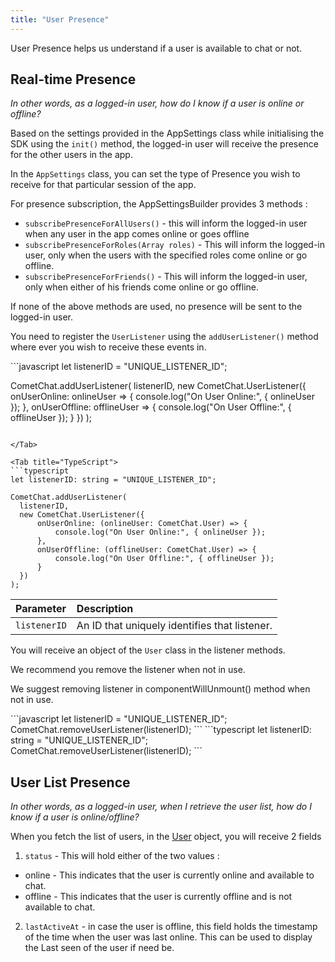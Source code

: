 ```yaml
---
title: "User Presence"
---
```




User Presence helps us understand if a user is available to chat or not.

## Real-time Presence

*In other words, as a logged-in user, how do I know if a user is online or offline?*

Based on the settings provided in the AppSettings class while initialising the SDK using the `init()` method, the logged-in user will receive the presence for the other users in the app.

In the `AppSettings` class, you can set the type of Presence you wish to receive for that particular session of the app.

For presence subscription, the AppSettingsBuilder provides 3 methods :

* `subscribePresenceForAllUsers()` - this will inform the logged-in user when any user in the app comes online or goes offline
* `subscribePresenceForRoles(Array roles)` - This will inform the logged-in user, only when the users with the specified roles come online or go offline.
* `subscribePresenceForFriends()` - This will inform the logged-in user, only when either of his friends come online or go offline.

If none of the above methods are used, no presence will be sent to the logged-in user.

You need to register the `UserListener` using the `addUserListener()` method where ever you wish to receive these events in.

<Tabs>
<Tab title="User Listener">
```javascript
let listenerID = "UNIQUE_LISTENER_ID";

CometChat.addUserListener(
listenerID,
new CometChat.UserListener({
  onUserOnline: onlineUser => {
    console.log("On User Online:", { onlineUser });
  },
  onUserOffline: offlineUser => {
    console.log("On User Offline:", { offlineUser });
  }
})
);
```

</Tab>

<Tab title="TypeScript">
```typescript
let listenerID: string = "UNIQUE_LISTENER_ID";

CometChat.addUserListener(
  listenerID,
  new CometChat.UserListener({
      onUserOnline: (onlineUser: CometChat.User) => {
          console.log("On User Online:", { onlineUser });
      },
      onUserOffline: (offlineUser: CometChat.User) => {
          console.log("On User Offline:", { offlineUser });
      }
  })
);
```

</Tab>

</Tabs>

| Parameter    | Description                                   |
| :------------ | :--------------------------------------------- |
| `listenerID` | An ID that uniquely identifies that listener. |

You will receive an object of the `User` class in the listener methods.

We recommend you remove the listener when not in use.

We suggest removing listener in componentWillUnmount() method when not in use.

<Tabs>
<Tab title="Remove User Listener">
```javascript
let listenerID = "UNIQUE_LISTENER_ID";
CometChat.removeUserListener(listenerID);
```

</Tab>

<Tab title="TypeScript">
```typescript
let listenerID: string = "UNIQUE_LISTENER_ID";
CometChat.removeUserListener(listenerID); 
```

</Tab>

</Tabs>

## User List Presence

*In other words, as a logged-in user, when I retrieve the user list, how do I know if a user is online/offline?*

When you fetch the list of users, in the [User](/sdk/react-native/user-management#user-class) object, you will receive 2 fields

1. `status` - This will hold either of the two values :

* online - This indicates that the user is currently online and available to chat.
* offline - This indicates that the user is currently offline and is not available to chat.

2. `lastActiveAt` - in case the user is offline, this field holds the timestamp of the time when the user was last online. This can be used to display the Last seen of the user if need be.

